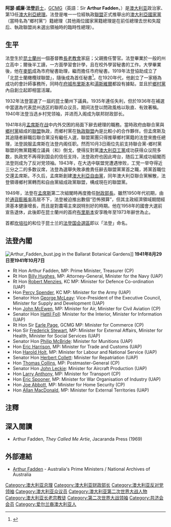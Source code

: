 {{noteTA
|G1=People
|G2=Country
|1=zh-cn:澳大利亚;zh-tw:澳洲;zh-hk:澳洲
}}
{{Infobox Prime Minister
|honorific-prefix=[[非常尊敬的|非常尊敬的]]
|name=阿瑟·法登 爵士<br />Sir Arthur Fadden
|honorific-suffix=[[Order_of_St_Michael_and_St_George|GCMG]]
|image=FaddenPEO.jpg
|order={{Flagicon|AUS}} 第13任[[澳大利亚总理|澳大利亚总理]]<br />选举: {{tsl|en|Australian federal election, 1943|1943}}
|term_start    =1941年8月29日
|term_end      =1941年10月7日
|predecessor   =[[罗伯特·孟席斯|罗伯特·孟席斯]]
|successor     =[[約翰·柯廷|約翰·柯廷]]
|birth_date    ={{birth date|1894|4|13|df=y}}
|birth_place   ={{AUS}}[[昆士蘭州|昆士蘭州]][[英厄姆_(昆士蘭州)|英厄姆]]
|death_date    ={{Death date and age|1973|4|21|1894|4|13|df=yes}}
|death_place={{AUS}}[[昆士蘭州|昆士蘭州]][[布里斯本|布里斯本]]
|resting_place={{AUS}}[[昆士蘭州|昆士蘭州]][[布里斯本|布里斯本]]{{link-en|湯普森山火葬場|Mount Thompson Crematorium}}
|party=[[澳大利亚国家党|澳洲乡村党]]
|constituency  = {{tsl|en|Division of Darling Downs|達令唐斯}}
}}
'''阿瑟·威廉·法登'''[[爵士|爵士]]，[[聖米迦勒及聖喬治勳章|GCMG]]（英語：Sir '''Arthur Fadden'''，{{bd|1894年|4月13日|1973年|4月21日}}）是[[澳大利亚|澳大利亚]]政治家、第13任[[澳大利亞總理|澳大利亞總理]]。法登是唯一一位經執政[[聯盟_(澳洲)|聯盟]]正式推舉出的[[澳大利亞國家黨|澳大利亞國家黨]]（當時名為“鄉村黨”）籍總理（其他兩位國家黨籍總理是在前任總理去世和失蹤后、執政聯盟尚未選出領袖時的臨時性總理）。

== 生平 ==
法登生於[[昆士蘭州|昆士蘭州]]{{tsl|en|Ingham, Queensland|Ingham}}一個基督教[[長老教會|長老教會]]家庭；父親擔任警官。法登畢業於一般的州立高中；爾後半工讀，一方面學習會計學，且在校外學習秘書的工作。大學畢業後，他在[[麥凱|麥凱]]成為市府秘書助理，繼而擔任市府秘書。1919年法登協助成立了「北昆士蘭橄欖球聯盟」，隨後成為首任秘書<ref>{{Cite web |url=http://rl1908.com/History/prime-ministers.htm |title=存档副本 |access-date=2009-04-03 |archive-url=https://web.archive.org/web/20071022103920/http://rl1908.com/History/prime-ministers.htm |archive-date=2007-10-22 |dead-url=yes }}</ref>。在1920年代，他創立了一家極為成功的會計師事務所，同時在[[府城|府城]][[布里斯本|布里斯本]]和[[湯斯維爾|湯斯維爾]]都設有據點，並且於[[澳大利亞國家黨|鄉村黨]]內自創立起即相當活躍。

1932年法登當選了一屆的昆士蘭州下議員。1935年連任失利，但於1936年在補選中當選為代表昆州{{tsl|en|Division of Darling Downs|Darling Downs}}选区的聯邦众议员，期间法登以問政風格以耿直、有效著稱。1940年法登当选乡村党领袖，并进而入阁成为联邦财政部长。

1941年8月[[羅伯特·孟席斯|孟席斯]]在[[二战|战]]中内外交困的局面下辭去總理的職務。當時政府由聯合黨與[[澳大利亞國家黨|鄉村黨]]組成的[[聯盟_(澳洲)|聯盟]]執政，而鄉村黨在[[聯盟_(澳洲)|執政聯盟]]內是比較小的合作夥伴。但孟席斯及其追隨者辭職后聯合黨沒有繼任人選，聯盟黨團只得推舉鄉村黨籍的法登來擔任總理，法登說服孟席斯在法登内阁任职。然而10月3日兩位先前支持聯合黨-鄉村黨聯盟的無黨籍獨立議員（{{tsl|en|Arthur Coles|Arthur Coles}}和{{tsl|en|Alexander Wilson (Australian politician)|Alex Wilson}}）倒戈，使得反對黨[[澳大利亞工黨|澳大利亞工黨]]成功获得众议院多数，执政党不再得到国会的信任支持，法登政府也因此垮台，随后工黨成功組閣而法登则成为了反对党领袖。1943年，在大选中联盟党遭遇惨败，工党一举夺得近三分之二的多数议席，法登為選舉失敗承擔責任辭去聯盟黨黨首之職，將黨首職位交還孟席斯。不久后，孟席斯創建[[澳大利亞自由黨|澳大利亞自由黨]]，同年澳大利亞聯合黨解散，法登領導鄉村黨轉而和自由黨組成政黨聯盟，構成現在的聯盟黨。

1949年，法登在[[羅伯特·孟席斯|孟席斯]]第二次組閣時再度擔任[[澳大利亞財政部長|財政部長]]。雖然1950年代初期，由於[[通貨膨脹率|通貨膨脹率]]高居不下，法登被迫推出數個“恐怖預算”，但其主政經濟領域期間經濟基本健康增長，而且是對農場主來説特別好的時期。他在1958年的國會大選前宣告退休，此後即在昆士蘭州的首府[[布里斯本|布里斯本]]安享晚年至1973年辭世為止。

首都[[坎培拉|坎培拉]]的{{tsl|en|Fadden, Australian Capital Territory|法登区}}和位于昆士兰的[[法登_(澳大利亞國會選區)|法登国会選區]]即以「法登」命名。

==法登內閣==
[[Image:Arthur_Fadden_bust.jpg|thumb]] in the Ballarat Botanical Gardens]]
'''1941年8月29日至1941年10月7日'''

*Rt Hon Arthur Fadden, MP: Prime Minister, Treasurer (CP)
*Rt Hon [[Billy_Hughes|Billy Hughes]], MP: Attorney-General, Minister for the Navy (UAP)
*Rt Hon [[Robert_Menzies|Robert Menzies]], KC MP: Minister for Defence Co-ordination (UAP)
*Hon [[Percy_Spender|Percy Spender]], KC MP: Minister for the Army (UAP)
*Senator Hon [[George_McLeay|George McLeay]]: Vice-President of the Executive Council, Minister for Supply and Development (UAP) 
*Hon [[John_McEwen|John McEwen]], MP: Minister for Air, Minister for Civil Aviation (CP)
*Senator Hon [[Hattil_Foll|Hattil Foll]]: Minister for the Interior, Minister for Information (UAP)
*Rt Hon Sir [[Earle_Page|Earle Page]], GCMG MP: Minister for Commerce (CP)
*Hon Sir [[Frederick_Harold_Stewart|Frederick Stewart]], MP: Minister for External Affairs, Minister for Health, Minister for Social Services (UAP)
*Senator Hon [[Philip_McBride|Philip McBride]]: Minister for Munitions (UAP)
*Hon [[Eric_Harrison|Eric Harrison]], MP: Minister for Trade and Customs (UAP)
*Hon [[Harold_Holt|Harold Holt]], MP: Minister for Labour and National Service (UAP)
*Senator Hon [[Herbert_Collett|Herbert Collett]]: Minister for Repatriation (UAP)
*Hon [[Thomas_Collins_(Australian_politician)|Thomas Collins]], MP: Postmaster-General (CP)
*Senator Hon [[John_Leckie_(Australian_politician)|John Leckie]]: Minister for Aircraft Production (UAP)
*Hon [[Larry_Anthony,_senior|Larry Anthony]], MP: Minister for Transport (CP)
*Hon [[Eric_Spooner|Eric Spooner]], MP: Minister for War Organisation of Industry (UAP)
*Hon [[Joe_Abbott|Joe Abbott]], MP: Minister for Home Security (CP)
*Hon [[Allan_MacDonald|Allan MacDonald]], MP: Minister for External Territories (UAP)

==注釋==
{{reflist}}

==深入閱讀==
*Arthur Fadden, ''They Called Me Artie'', Jacaranda Press (1969)

==外部連結==
* [https://web.archive.org/web/20090515055917/http://primeministers.naa.gov.au/meetpm.asp?pmId=13 Arthur Fadden] - Australia's Prime Ministers / National Archives of Australia

{{s-start}}
{{s-off}}
{{s-bef|before=[[James_Fairbairn|James Fairbairn]] }}
{{s-ttl | title=[[澳大利亞國防部長|空軍司令]]<br />[[Minister_for_Infrastructure,_Transport,_Regional_Development_and_Local_Government_(Australia)|民航局長]]  | years=1940}} 
{{s-aft|after= [[John_McEwen|John McEwen]]}}
{{s-bef|rows=2|before=[[罗伯特·戈登·孟席斯|孟席斯]]}}
{{s-ttl|title=[[澳大利亞財政部長|澳大利亞財政部長]]|years=1940 – 1941}}
{{s-aft|after=[[約瑟夫·班納迪克特·奇夫利|班·奇夫利]]}}
{{s-ttl|title=[[澳大利亞總理|澳大利亞總理]]|years=1941}}
{{s-aft|after=[[約翰·柯廷|約翰·柯廷]]}}
{{s-bef|before=[[約翰·柯廷|約翰·柯廷]]}}
{{s-ttl|title=[[澳大利亞反對黨领袖|反對黨領袖]]|years=1941 – 1943}}
{{s-aft|after=[[罗伯特·戈登·孟席斯|孟席斯]]}}
{{s-bef|before=[[約瑟夫·班納迪克特·奇夫利|班·奇夫利]]}}
{{s-ttl|title=[[澳大利亞財政部長|澳大利亞財政部長]]|years=1949 – 1958}}
{{s-aft|after=[[Harold_Holt|Harold Holt]]}}
{{s-par|au}}
{{s-bef|before=[[Littleton_Groom|Littleton Groom]]}}
{{s-ttl|title=[[Division_of_Darling_Downs|Darling Downs]]选区议员|years=1936 – 1949}}
{{s-aft|after=[[Reginald_Swartz|Reginald Swartz]]}}
{{s-new|division}}
{{s-ttl|title=[[麦克弗森_(澳大利亚国会选区)|麦克弗森]]选区议员|years=1949 – 1958}}
{{s-aft|after=[[Charles_Barnes|Charles Barnes]]}}
{{s-ppo}}
{{s-bef|before=[[Archie_Cameron|Archie Cameron]]}}
{{s-ttl|title=[[澳大利亞國家黨|鄉村黨領袖]]|years=1940 – 1958}}
{{s-aft|after=[[John_McEwen|John McEwen]]}}
{{end}}

{{澳大利亚总理}}
{{Authority control}}
{{DEFAULTSORT:Fadden, Arthur}}
[[Category:澳大利亚总理|Category:澳大利亚总理]]
[[Category:澳大利亚财政部长|Category:澳大利亚财政部长]]
[[Category:澳大利亚反对党领袖|Category:澳大利亚反对党领袖]]
[[Category:澳大利亚众议员|Category:澳大利亚众议员]]
[[Category:澳大利亚第二次世界大战人物|Category:澳大利亚第二次世界大战人物]]
[[Category:澳大利亚长老宗教徒|Category:澳大利亚长老宗教徒]]
[[Category:第二次世界大战领袖|Category:第二次世界大战领袖]]
[[Category:共济会会员|Category:共济会会员]]
[[Category:爱尔兰裔澳大利亚人|Category:爱尔兰裔澳大利亚人]]